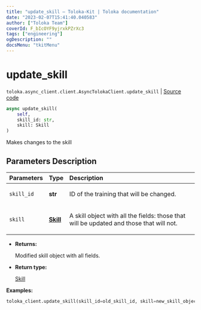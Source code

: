 ```yaml
---
title: "update_skill — Toloka-Kit | Toloka documentation"
date: "2023-02-07T15:41:40.040583"
author: ["Toloka Team"]
coverId: F_bIcOYF9yjrxkPZrXc3
tags: ["engineering"]
ogDescription: ""
docsMenu: "tkitMenu"
---
```


# update_skill
`toloka.async_client.client.AsyncTolokaClient.update_skill` | [Source code](https://github.com/Toloka/toloka-kit/blob/v1.1.3/src/async_client/client.py#L0)

```python
async update_skill(
    self,
    skill_id: str,
    skill: Skill
)
```

Makes changes to the skill

## Parameters Description

| Parameters | Type | Description |
| :----------| :----| :-----------|
`skill_id`|**str**|<p>ID of the training that will be changed.</p>
`skill`|**[Skill](/docs-new/toloka-kit/reference/toloka.client.skill.Skill)**|<p>A skill object with all the fields: those that will be updated and those that will not.</p>

* **Returns:**

  Modified skill object with all fields.

* **Return type:**

  [Skill](/docs-new/toloka-kit/reference/toloka.client.skill.Skill)

**Examples:**

```python
toloka_client.update_skill(skill_id=old_skill_id, skill=new_skill_object)
```
